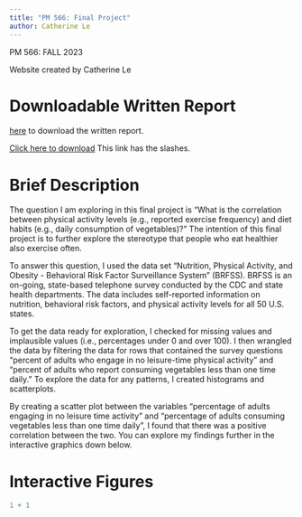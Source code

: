 ```yaml
---
title: "PM 566: Final Project"
author: Catherine Le
---
```


PM 566: FALL 2023

Website created by Catherine Le

# Downloadable Written Report

[here](Written-Report.pdf) to download the written report.

[Click here to download](../Written-Report.pdf) This link has the slashes.

# Brief Description

The question I am exploring in this final project is "What is the correlation between physical activity levels (e.g., reported exercise frequency) and diet habits (e.g., daily consumption of vegetables)?" The intention of this final project is to further explore the stereotype that people who eat healthier also exercise often.

To answer this question, I used the data set "Nutrition, Physical Activity, and Obesity - Behavioral Risk Factor Surveillance System" (BRFSS). BRFSS is an on-going, state-based telephone survey conducted by the CDC and state health departments. The data includes self-reported information on nutrition, behavioral risk factors, and physical activity levels for all 50 U.S. states.

To get the data ready for exploration, I checked for missing values and implausible values (i.e., percentages under 0 and over 100). I then wrangled the data by filtering the data for rows that contained the survey questions "percent of adults who engage in no leisure-time physical activity" and "percent of adults who report consuming vegetables less than one time daily." To explore the data for any patterns, I created histograms and scatterplots.

By creating a scatter plot between the variables "percentage of adults engaging in no leisure time activity" and "percentage of adults consuming vegetables less than one time daily", I found that there was a positive correlation between the two. You can explore my findings further in the interactive graphics down below.

# Interactive Figures

```r
1 + 1
```
